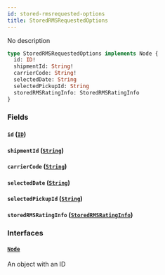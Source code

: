```yaml
---
id: stored-rmsrequested-options
title: StoredRMSRequestedOptions
---
```


No description

```graphql
type StoredRMSRequestedOptions implements Node {
  id: ID!
  shipmentId: String!
  carrierCode: String!
  selectedDate: String
  selectedPickupId: String
  storedRMSRatingInfo: StoredRMSRatingInfo
}
```

### Fields

#### `id` ([`ID`](../rate-manager-service/scalars/id))

#### `shipmentId` ([`String`](../rate-manager-service/scalars/string))

#### `carrierCode` ([`String`](../rate-manager-service/scalars/string))

#### `selectedDate` ([`String`](../rate-manager-service/scalars/string))

#### `selectedPickupId` ([`String`](../rate-manager-service/scalars/string))

#### `storedRMSRatingInfo` ([`StoredRMSRatingInfo`](../rate-manager-service/objects/stored-rmsrating-info))

### Interfaces

#### [`Node`](../rate-manager-service/interfaces/node)

An object with an ID

